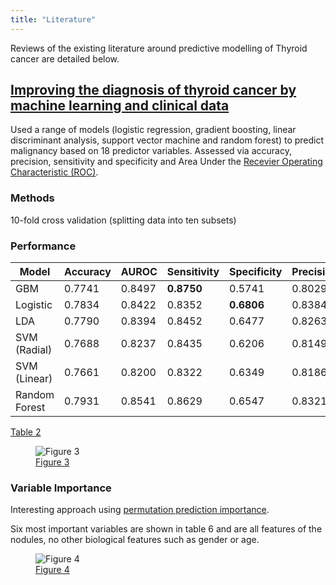```yaml
---
title: "Literature"
---
```


Reviews of the existing literature around predictive modelling of Thyroid cancer are detailed below.

## [Improving the diagnosis of thyroid cancer by machine learning and clinical data](<https://www.nature.com/articles/s41598-022-15342-z>)

Used a range of models (logistic regression, gradient boosting, linear discriminant analysis, support vector machine and
random forest) to predict malignancy based on 18 predictor variables. Assessed via accuracy, precision, sensitivity and
specificity and Area Under the [Recevier Operating Characteristic
(ROC)](https://en.wikipedia.org/wiki/Receiver_operating_characteristic).

### Methods

10-fold cross validation (splitting data into ten subsets)

### Performance

| Model | Accuracy | AUROC | Sensitivity | Specificity | Precision |
|---------------|----------|--------|-------------|-------------|-----------|
| GBM | 0.7741 | 0.8497 | **0.8750** | 0.5741 | 0.8029 |
| Logistic | 0.7834 | 0.8422 | 0.8352 | **0.6806** | 0.8384 |
| LDA | 0.7790 | 0.8394 | 0.8452 | 0.6477 | 0.8263 |
| SVM (Radial) | 0.7688 | 0.8237 | 0.8435 | 0.6206 | 0.8149 |
| SVM (Linear) | 0.7661 | 0.8200 | 0.8322 | 0.6349 | 0.8186 |
| Random Forest | 0.7931 | 0.8541 | 0.8629 | 0.6547 | 0.8321 |

[Table 2](https://www.nature.com/articles/s41598-022-15342-z/tables/2)

![[Figure
3](https://www.nature.com/articles/s41598-022-15342-z/figures/3)](https://media.springernature.com/full/springer-static/image/art%3A10.1038%2Fs41598-022-15342-z/MediaObjects/41598_2022_15342_Fig3_HTML.png)

### Variable Importance

Interesting approach using [permutation prediction
importance](https://link.springer.com/article/10.1023/A:1010933404324).

Six most important variables are shown in table 6 and are all features of the nodules, no other biological features such
as gender or age.

![[Figure
4](https://www.nature.com/articles/s41598-022-15342-z/figures/4)](https://media.springernature.com/full/springer-static/image/art%3A10.1038%2Fs41598-022-15342-z/MediaObjects/41598_2022_15342_Fig4_HTML.png)
